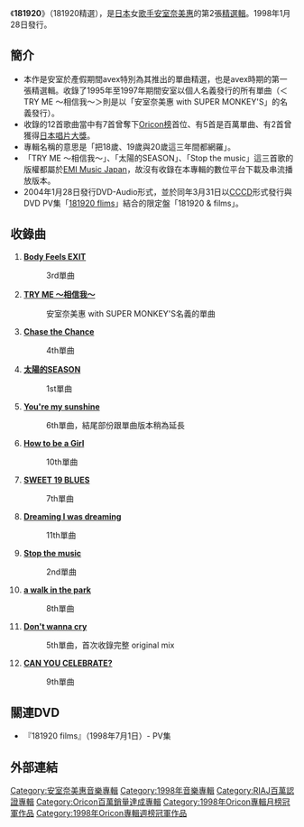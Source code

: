 {{unreferenced|time=2011-12-23T11:28:57+00:00}}
{{Infobox album
| name       = 181920<br /> <small>181920精選</small>
| cover      = 181920.JPG
| type       = 精選輯
| artist     = [[安室奈美惠|安室奈美惠]]
| released   = 1998年1月28日
| recorded   = 1995年-1997年
| genre      = [[J-POP|J-POP]]
| length     = 
| label      = [[avex_trax|avex trax]]
| producer   = 
| reviews    = 
| certification = *百萬唱片（[[日本唱片協會|日本唱片協會]]）
| chart_position = * 週間最高排行第1位（[[Oricon公信榜|Oricon]]）
*1998年2月度月間順位1位（Oricon）
*1998年度年間順位11位（Oricon）
*歷代專輯銷量109位（Oricon）
| prev_title = [[Concentration_20|Concentration 20]]
| prev_year  = 1997
| next_title = [[GENIUS_2000|GENIUS 2000]]
| next_year  = 2000
| misc       = {{單曲
  | name        = 181920
  | type        = 精選輯
  | single1     = [[Dreaming_I_was_dreaming|Dreaming I was dreaming]]
  | single1date = 1997年11月17日
  }}
}}
《'''181920'''》（181920精選），是[[日本|日本]]女[[歌手|歌手]][[安室奈美惠|安室奈美惠]]的第2張[[精選輯|精選輯]]。1998年1月28日發行。

==簡介==
*本作是安室於產假期間avex特別為其推出的單曲精選，也是avex時期的第一張精選輯。收錄了1995年至1997年期間安室以個人名義發行的所有單曲（＜TRY ME 〜相信我〜＞則是以「安室奈美惠 with SUPER MONKEY'S」的名義發行）。
*收錄的12首歌曲當中有7首曾奪下[[Oricon公信榜|Oricon榜]]首位、有5首是百萬單曲、有2首曾獲得[[日本唱片大獎|日本唱片大獎]]。
*專輯名稱的意思是「把18歲、19歲與20歲這三年間都網羅」。
*「TRY ME ～相信我～」、「太陽的SEASON」、「Stop the music」這三首歌的版權都屬於[[EMI|EMI Music Japan]]，故沒有收錄在本專輯的數位平台下載及串流播放版本。
*2004年1月28日發行DVD-Audio形式，並於同年3月31日以[[Copy_Control|CCCD]]形式發行與DVD PV集「[[181920_flims|181920 flims]]」結合的限定盤「181920 & films」。

==收錄曲==
#'''[[Body_Feels_EXIT|Body Feels EXIT]]'''
#:3rd單曲
#'''[[TRY_ME_〜相信我〜|TRY ME 〜相信我〜]]'''
#:安室奈美惠 with SUPER MONKEY'S名義的單曲
#'''[[Chase_the_Chance|Chase the Chance]]'''
#:4th單曲
#'''[[太陽的SEASON|太陽的SEASON]]'''
#:1st單曲
#'''[[You're_my_sunshine|You're my sunshine]]'''
#:6th單曲，結尾部份跟單曲版本稍為延長
#'''[[How_to_be_a_Girl|How to be a Girl]]'''
#:10th單曲
#'''[[SWEET_19_BLUES_(單曲)|SWEET 19 BLUES]]'''
#:7th單曲
#'''[[Dreaming_I_was_dreaming|Dreaming I was dreaming]]'''
#:11th單曲
#'''[[Stop_the_music|Stop the music]]'''
#:2nd單曲
#'''[[a_walk_in_the_park|a walk in the park]]'''
#:8th單曲
#'''[[Don't_wanna_cry|Don't wanna cry]]'''
#:5th單曲，首次收錄完整 original mix
#'''[[CAN_YOU_CELEBRATE?|CAN YOU CELEBRATE?]]'''
#:9th單曲

==關連DVD==
*『181920 films』（1998年7月1日）- PV集

==外部連結==
{{安室奈美惠}}
{{Oricon專輯月榜冠軍 (1990年代後期)|1998年2月}}

[[Category:安室奈美惠音樂專輯|Category:安室奈美惠音樂專輯]]
[[Category:1998年音樂專輯|Category:1998年音樂專輯]]
[[Category:RIAJ百萬認證專輯|Category:RIAJ百萬認證專輯]]
[[Category:Oricon百萬銷量達成專輯|Category:Oricon百萬銷量達成專輯]]
[[Category:1998年Oricon專輯月榜冠軍作品|Category:1998年Oricon專輯月榜冠軍作品]]
[[Category:1998年Oricon專輯週榜冠軍作品|Category:1998年Oricon專輯週榜冠軍作品]]